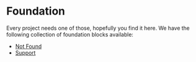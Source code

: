 
<Meta title="Blocks/Foundation/Introduction" />

# Foundation
Every project needs one of those, hopefully you find it here. We have the following
collection of foundation blocks available:

- [Not Found](?path=/docs/blocks-foundation-not-found--docs)
- [Support](?path=/docs/blocks-foundation-support--docs)
